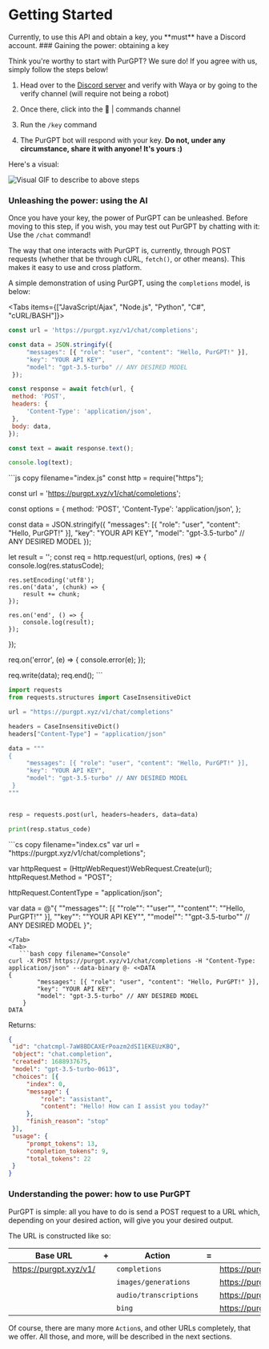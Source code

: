 
# Getting Started

<Callout type="info" emoji="ℹ️">
  Currently, to use this API and obtain a key, you **must** have a Discord
  account.
</Callout>

<Steps>
### Gaining the power: obtaining a key
 
Think you're worthy to start with PurGPT? We sure do! If you agree with us, simply follow the steps below!

1. Head over to the [Discord server](https://discord.gg/9PU85As8Pd) and verify with Waya or by going to the <DiscordChannel>verify</DiscordChannel> channel (will require not being a robot)

2. Once there, click into the <DiscordChannel>👾 | commands</DiscordChannel> channel

3. Run the `/key` command

4. The PurGPT bot will respond with your key. **Do not, under any circumstance, share it with anyone! It's yours :)**

Here's a visual:

![Visual GIF to describe to above steps](../../public/docs/getting-started/gain-the-key.gif)

### Unleashing the power: using the AI

Once you have your key, the power of PurGPT can be unleashed. Before moving to this step, if you wish, you may test out PurGPT by chatting with it: Use the `/chat` command!

The way that one interacts with PurGPT is, currently, through POST requests (whether that be through cURL, `fetch()`, or other means). This makes it easy to use and cross platform.

A simple demonstration of using PurGPT, using the `completions` model, is below:

<Tabs items={["JavaScript/Ajax", "Node.js", "Python", "C#", "cURL/BASH"]}>
  <Tab>
   ```js copy filename="index.js"
const url = 'https://purgpt.xyz/v1/chat/completions';

const data = JSON.stringify({
        "messages": [{ "role": "user", "content": "Hello, PurGPT!" }],
        "key": "YOUR API KEY",
        "model": "gpt-3.5-turbo" // ANY DESIRED MODEL
    });

const response = await fetch(url, {
    method: 'POST',
    headers: {
        'Content-Type': 'application/json',
    },
    body: data,
});

const text = await response.text();

console.log(text);
   ```
  </Tab>
  <Tab>
   ```js copy filename="index.js"
const http = require("https");

const url = 'https://purgpt.xyz/v1/chat/completions';

const options = {
    method: 'POST',
    'Content-Type': 'application/json',
};

const data = JSON.stringify({
        "messages": [{ "role": "user", "content": "Hello, PurGPT!" }],
        "key": "YOUR API KEY",
        "model": "gpt-3.5-turbo" // ANY DESIRED MODEL
    });

let result = '';
const req = http.request(url, options, (res) => {
    console.log(res.statusCode);

    res.setEncoding('utf8');
    res.on('data', (chunk) => {
        result += chunk;
    });

    res.on('end', () => {
        console.log(result);
    });
});

req.on('error', (e) => {
    console.error(e);
});

req.write(data);
req.end();
    ```
</Tab>
<Tab>
   ```py copy filename="index.py"
import requests
from requests.structures import CaseInsensitiveDict

url = "https://purgpt.xyz/v1/chat/completions"

headers = CaseInsensitiveDict()
headers["Content-Type"] = "application/json"

data = """
{
        "messages": [{ "role": "user", "content": "Hello, PurGPT!" }],
        "key": "YOUR API KEY",
        "model": "gpt-3.5-turbo" // ANY DESIRED MODEL
    }
"""


resp = requests.post(url, headers=headers, data=data)

print(resp.status_code)
```
</Tab>
<Tab>
   ```cs copy filename="index.cs"
var url = "https://purgpt.xyz/v1/chat/completions";

var httpRequest = (HttpWebRequest)WebRequest.Create(url);
httpRequest.Method = "POST";

httpRequest.ContentType = "application/json";

var data = @"{
        ""messages"": [{ ""role"": ""user"", ""content"": ""Hello, PurGPT!"" }],
        ""key"": ""YOUR API KEY"",
        ""model"": ""gpt-3.5-turbo"" // ANY DESIRED MODEL
    }";
```
</Tab>
<Tab>
   ```bash copy filename="Console"
curl -X POST https://purgpt.xyz/v1/chat/completions -H "Content-Type: application/json" --data-binary @- <<DATA
{
        "messages": [{ "role": "user", "content": "Hello, PurGPT!" }],
        "key": "YOUR API KEY",
        "model": "gpt-3.5-turbo" // ANY DESIRED MODEL
    }
DATA

```
</Tab>
</Tabs>
Returns:

   ```json filename="Console"
   {
    "id": "chatcmpl-7aW8BDCAXErPoazm2dSI1EKEUzKBQ",
    "object": "chat.completion",
    "created": 1688937675,
    "model": "gpt-3.5-turbo-0613",
    "choices": [{
        "index": 0,
        "message": {
            "role": "assistant",
            "content": "Hello! How can I assist you today?"
        },
        "finish_reason": "stop"
    }],
    "usage": {
        "prompt_tokens": 13,
        "completion_tokens": 9,
        "total_tokens": 22
    }
}
```

### Understanding the power: how to use PurGPT

PurGPT is simple: all you have to do is send a POST request to a URL which, depending on your desired action, will give you your desired output.

The URL is constructed like so:

| **Base URL**           	| + 	| **Action**             	| = 	| **Result**                                 	|
|------------------------	|---	|------------------------	|---	|--------------------------------------------	|
| https://purgpt.xyz/v1/ 	|   	| `completions`          	|   	| https://purgpt.xyz/v1/completions          	|
|                        	|   	| `images/generations`   	|   	| https://purgpt.xyz/v1/images/generations   	|
|                        	|   	| `audio/transcriptions` 	|   	| https://purgpt.xyz/v1/audio/transcriptions 	|
|                        	|   	| `bing`                 	|   	| https://purgpt.xyz/v1/bing                 	|

Of course, there are many more `Action`s, and other URLs completely, that we offer. All those, and more, will be described in the next sections.

</Steps>
